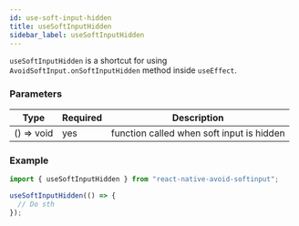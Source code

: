 ```yaml
---
id: use-soft-input-hidden
title: useSoftInputHidden
sidebar_label: useSoftInputHidden
---
```


`useSoftInputHidden` is a shortcut for using `AvoidSoftInput.onSoftInputHidden` method inside `useEffect`.

### Parameters

| Type       | Required | Description                               |
| ---------- | -------- | ----------------------------------------- |
| () => void | yes      | function called when soft input is hidden |

### Example

```ts
import { useSoftInputHidden } from "react-native-avoid-softinput";

useSoftInputHidden(() => {
  // Do sth
});
```
